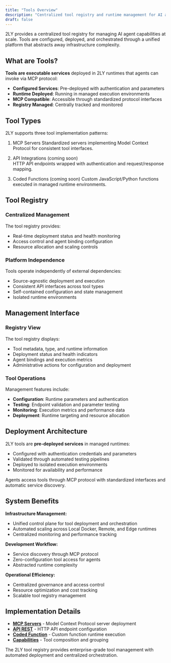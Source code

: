 ```yaml
---
title: "Tools Overview"
description: "Centralized tool registry and runtime management for AI agents"
draft: false
---
```



2LY provides a centralized tool registry for managing AI agent capabilities at scale. Tools are configured, deployed, and orchestrated through a unified platform that abstracts away infrastructure complexity.

## What are Tools?

**Tools are executable services** deployed in 2LY runtimes that agents can invoke via MCP protocol:

- **Configured Services**: Pre-deployed with authentication and parameters
- **Runtime Deployed**: Running in managed execution environments
- **MCP Compatible**: Accessible through standardized protocol interfaces
- **Registry Managed**: Centrally tracked and monitored  

## Tool Types

2LY supports three tool implementation patterns:

1. MCP Servers
Standardized servers implementing Model Context Protocol for consistent tool interfaces.

2. API Integrations (coming soon)  
HTTP API endpoints wrapped with authentication and request/response mapping.

3. Coded Functions (coming soon)
Custom JavaScript/Python functions executed in managed runtime environments.

## Tool Registry

### Centralized Management
The tool registry provides:
- Real-time deployment status and health monitoring
- Access control and agent binding configuration
- Resource allocation and scaling controls

### Platform Independence
Tools operate independently of external dependencies:
- Source-agnostic deployment and execution
- Consistent API interfaces across tool types
- Self-contained configuration and state management
- Isolated runtime environments

## Management Interface

### Registry View
The tool registry displays:
- Tool metadata, type, and runtime information
- Deployment status and health indicators
- Agent bindings and execution metrics
- Administrative actions for configuration and deployment

### Tool Operations
Management features include:
- **Configuration**: Runtime parameters and authentication
- **Testing**: Endpoint validation and parameter testing
- **Monitoring**: Execution metrics and performance data
- **Deployment**: Runtime targeting and resource allocation

## Deployment Architecture

2LY tools are **pre-deployed services** in managed runtimes:
- Configured with authentication credentials and parameters
- Validated through automated testing pipelines
- Deployed to isolated execution environments
- Monitored for availability and performance

Agents access tools through MCP protocol with standardized interfaces and automatic service discovery.

## System Benefits

**Infrastructure Management:**
- Unified control plane for tool deployment and orchestration
- Automated scaling across Local Docker, Remote, and Edge runtimes
- Centralized monitoring and performance tracking

**Development Workflow:**
- Service discovery through MCP protocol
- Zero-configuration tool access for agents
- Abstracted runtime complexity

**Operational Efficiency:**
- Centralized governance and access control
- Resource optimization and cost tracking
- Scalable tool registry management


## Implementation Details

- **[MCP Servers](/tools/mcp-servers)** - Model Context Protocol server deployment
- **[API REST](/tools/api-rest)** - HTTP API endpoint configuration
- **[Coded Function](/tools/coded-function)** - Custom function runtime execution
- **[Capabilities](/tools/capabilities)** - Tool composition and grouping

The 2LY tool registry provides enterprise-grade tool management with automated deployment and centralized orchestration.
